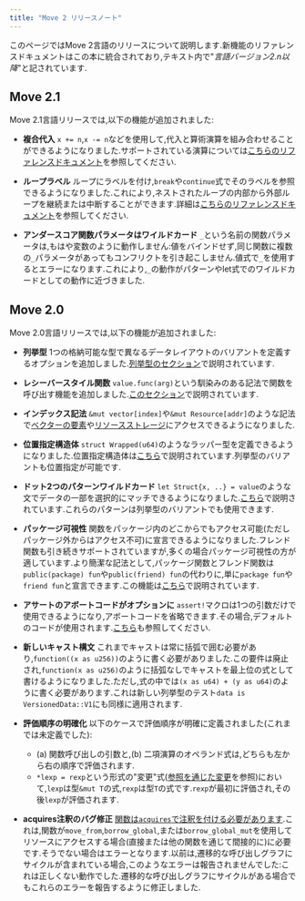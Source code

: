 ```yaml
---
title: "Move 2 リリースノート"
---
```


このページではMove 2言語のリリースについて説明します.新機能のリファレンスドキュメントはこの本に統合されており,テキスト内で"_言語バージョン2.n以降_"と記されています.

## Move 2.1

Move 2.1言語リリースでは,以下の機能が追加されました:

- **複合代入** `x += n`,`x -= n`などを使用して,代入と算術演算を組み合わせることができるようになりました.サポートされている演算については[こちらのリファレンスドキュメント](/ja/build/smart-contracts/book/variables.mdx#compound-assignments)を参照してください.

- **ループラベル** ループにラベルを付け,`break`や`continue`式でそのラベルを参照できるようになりました.これにより,ネストされたループの内部から外部ループを継続または中断することができます.詳細は[こちらのリファレンスドキュメント](/ja/build/smart-contracts/book/loops.mdx#loop-labels)を参照してください.

- **アンダースコア関数パラメータはワイルドカード** `_`という名前の関数パラメータは,もはや変数のように動作しません:値をバインドせず,同じ関数に複数の`_`パラメータがあってもコンフリクトを引き起こしません.値式で`_`を使用するとエラーになります.これにより,`_`の動作がパターンやlet式でのワイルドカードとしての動作に近づきました.

## Move 2.0

Move 2.0言語リリースでは,以下の機能が追加されました:

- **列挙型** 1つの格納可能な型で異なるデータレイアウトのバリアントを定義するオプションを追加しました.[列挙型のセクション](/ja/build/smart-contracts/book/enums)で説明されています.

- **レシーバースタイル関数** `value.func(arg)`という馴染みのある記法で関数を呼び出す機能を追加しました.[このセクション](/ja/build/smart-contracts/book/functions.mdx#dot-receiver-function-call-style)で説明されています.

- **インデックス記法** `&mut vector[index]`や`&mut Resource[addr]`のような記法で[ベクターの要素](/ja/build/smart-contracts/book/vector.mdx#index-notation-for-vectors)や[リソースストレージ](/ja/build/smart-contracts/book/global-storage-operators.mdx#index-notation-for-storage-operators)にアクセスできるようになりました.

- **位置指定構造体** `struct Wrapped(u64)`のようなラッパー型を定義できるようになりました.位置指定構造体は[こちら](/ja/build/smart-contracts/book/structs-and-resources.mdx#positional-structs)で説明されています.列挙型のバリアントも位置指定が可能です.

- **ドット2つのパターンワイルドカード** `let Struct{x, ..} = value`のような文でデータの一部を選択的にマッチできるようになりました.[こちら](/ja/build/smart-contracts/book/structs-and-resources.mdx#partial-patterns)で説明されています.これらのパターンは列挙型のバリアントでも使用できます.

- **パッケージ可視性** 関数をパッケージ内のどこからでもアクセス可能(ただしパッケージ外からはアクセス不可)に宣言できるようになりました.フレンド関数も引き続きサポートされていますが,多くの場合パッケージ可視性の方が適しています.より簡潔な記法として,パッケージ関数とフレンド関数は`public(package) fun`や`public(friend) fun`の代わりに,単に`package fun`や`friend fun`と宣言できます.この機能は[こちら](/ja/build/smart-contracts/book/functions.mdx#package-visibility)で説明されています.

- **アサートのアボートコードがオプションに** `assert!`マクロは1つの引数だけで使用できるようになり,アボートコードを省略できます.その場合,デフォルトのコードが使用されます.[こちら](/ja/build/smart-contracts/book/abort-and-assert.mdx#assert)も参照してください.

- **新しいキャスト構文** これまでキャストは常に括弧で囲む必要があり,`function((x as u256))`のように書く必要がありました.この要件は廃止され,`function(x as u256)`のように括弧なしでキャストを最上位の式として書けるようになりました.ただし,式の中では`(x as u64) + (y as u64)`のように書く必要があります.これは新しい列挙型のテスト`data is VersionedData::V1`にも同様に適用されます.

- **評価順序の明確化** 以下のケースで評価順序が明確に定義されました(これまでは未定義でした):
  - (a) 関数呼び出しの引数と,(b) 二項演算のオペランド式は,どちらも左から右の順序で評価されます.
  - `*lexp = rexp`という形式の"変更"式([参照を通じた変更](/ja/build/smart-contracts/book/variables.mdx#mutating-through-a-reference)を参照)において,`lexp`は型`&mut T`の式,`rexp`は型`T`の式です.`rexp`が最初に評価され,その後`lexp`が評価されます.

- **acquires注釈のバグ修正** [関数は`acquires`で注釈を付ける必要があります](/ja/build/smart-contracts/book/functions.mdx#acquires).これは,関数が`move_from`,`borrow_global`,または`borrow_global_mut`を使用してリソースにアクセスする場合(直接または他の関数を通じて間接的に)に必要です.そうでない場合はエラーとなります.以前は,遷移的な呼び出しグラフにサイクルが含まれている場合,このようなエラーは報告されませんでした:これは正しくない動作でした.遷移的な呼び出しグラフにサイクルがある場合でもこれらのエラーを報告するように修正しました.
